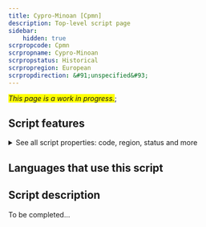 ```yaml
---
title: Cypro-Minoan [Cpmn]
description: Top-level script page
sidebar:
    hidden: true
scrpropcode: Cpmn
scrpropname: Cypro-Minoan
scrpropstatus: Historical
scrpropregion: European
scrpropdirection: &#91;unspecified&#93;
---
```


<span style='background-color:yellow'>_This page is a work in progress._</span>;


## Script features

<details>
<summary> See all script properties: code, region, status and more</summary>
<ScriptInfo />
</details>

## Languages that use this script

<WsList script='Cpmn' wsMax='5' />

## Script description

To be completed...

